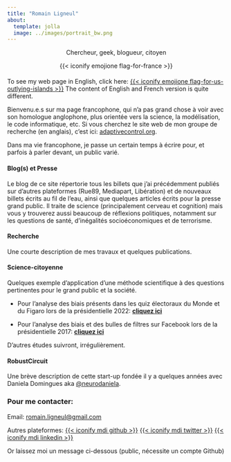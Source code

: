 ```yaml
---
title: "Romain Ligneul"
about:
  template: jolla
  image: ../images/portrait_bw.png
---
```


::: {#centered .h4 style="text-align: center; margin-top:0.5rem; margin-bottom:1.2rem"}
Chercheur, geek, blogueur, citoyen

{{< iconify emojione flag-for-france >}}
:::

::: callout-note
To see my web page in English, click here: [{{< iconify emojione flag-for-us-outlying-islands >}}](./..)
The content of English and French version is quite different.
:::

Bienvenu.e.s sur ma page francophone, qui n'a pas grand chose à voir avec son homologue anglophone, plus orientée vers la science, la modélisation, le code informatique, etc. Si vous cherchez le site web de mon groupe de recherche (en anglais), c'est ici: [adaptivecontrol.org](https://www.adaptivecontrol.org/).

Dans ma vie francophone, je passe un certain temps à écrire pour, et parfois à parler devant, un public varié.

#### Blog(s) et Presse

Le blog de ce site répertorie tous les billets que j'ai précédemment publiés sur d'autres plateformes (Rue89, Mediapart, Libération) et de nouveaux billets écrits au fil de l'eau, ainsi que quelques articles écrits pour la presse grand public. Il traite de science (principalement cerveau et cognition) mais vous y trouverez aussi beaucoup de réflexions politiques, notamment sur les questions de santé, d'inégalités socioéconomiques et de terrorisme. 

#### Recherche

Une courte description de mes travaux et quelques publications.

#### Science-citoyenne

Quelques exemple d'application d'une méthode scientifique à des questions pertinentes pour le grand public et la société.

-   Pour l'analyse des biais présents dans les quiz électoraux du Monde et du Figaro lors de la présidentielle 2022: [**cliquez ici**](/fr/science-citoyenne/quiz_elections)

-   Pour l'analyse des biais et des bulles de filtres sur Facebook lors de la présidentielle 2017: [**cliquez ici**](/fr/science-citoyenne/biais_réseaux)

D'autres études suivront, irrégulièrement.

#### RobustCircuit

Une brève description de cette start-up fondée il y a quelques années avec Daniela Domingues aka [\@neurodaniela](https://x.com/neurodaniela).

### Pour me contacter:

Email: [romain.ligneul\@gmail.com](mailto:romain.ligneul@gmail.com)

Autres plateformes: [{{< iconify mdi github >}}](https://github.com/romainligneul) [{{< iconify mdi twitter >}}](https://twitter.com/causalself) [{{< iconify mdi linkedin >}}](https://www.linkedin.com/in/romain-ligneul-b63b46192/) 

Or laissez moi un message ci-dessous (public, nécessite un compte Github)

<script src="https://giscus.app/client.js"
        data-repo="romainligneul/giscus-comments"
        data-repo-id="R_kgDOMSMTIw"
        data-category="Comments OtherFR"
        data-category-id="DIC_kwDOMSMTI84Cgltq"
        data-mapping="pathname"
        data-strict="0"
        data-reactions-enabled="1"
        data-emit-metadata="0"
        data-input-position="top"
        data-theme="preferred_color_scheme"
        data-lang="en"
        crossorigin="anonymous"
        async>
</script>